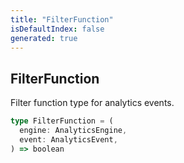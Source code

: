 ```yaml
---
title: "FilterFunction"
isDefaultIndex: false
generated: true
---
```



<!-- This file was generated from the CommandKit source. Do not modify. Instead, re-run the "docgen" script -->


## FilterFunction

<GenerationInfo sourceFile="packages/commandkit/src/analytics/analytics-engine.ts" sourceLine="17" packageName="commandkit" />

Filter function type for analytics events.

```ts title="Signature"
type FilterFunction = (
  engine: AnalyticsEngine,
  event: AnalyticsEvent,
) => boolean
```
